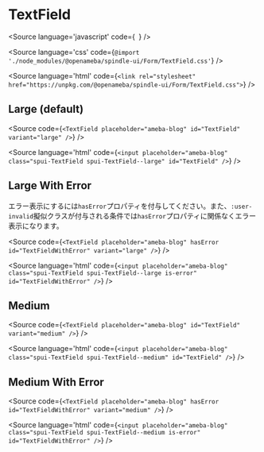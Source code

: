
# TextField

<Meta title="Form/TextField" component={TextField} />

<Source
  language='javascript'
  code={`
  `}
/>

<Source
  language='css'
  code={`@import './node_modules/@openameba/spindle-ui/Form/TextField.css'`}
/>

<Source
  language='html'
  code={`<link rel="stylesheet" href="https://unpkg.com/@openameba/spindle-ui/Form/TextField.css">`}
/>

## Large (default)

<Preview withSource="open">
  <Story name="Large">
    <TextField id="TextField" placeholder="ameba-blog" variant="large" {...actions('onClick', 'onChange', 'onInput', 'onFocus', 'onBlur')} />
  </Story>
</Preview>

<Source
  code={`
<TextField placeholder="ameba-blog" id="TextField" variant="large" />
  `}
/>

<Source
  language='html'
  code={`
<input placeholder="ameba-blog" class="spui-TextField spui-TextField--large" id="TextField" />
  `}
/>

## Large With Error

<Description>エラー表示にするには`hasError`プロパティを付与してください。また、`:user-invalid`擬似クラスが付与される条件では`hasError`プロパティに関係なくエラー表示になります。</Description>

<Preview withSource="open">
  <Story name="Large With Error">
    <TextField placeholder="ameba-blog" hasError id="TextFieldWithError" variant="large" {...actions('onClick', 'onChange', 'onInput', 'onFocus', 'onBlur')} />
  </Story>
</Preview>

<Source
  code={`
<TextField placeholder="ameba-blog" hasError id="TextFieldWithError" variant="large" />
  `}
/>

<Source
  language='html'
  code={`
<input placeholder="ameba-blog" class="spui-TextField spui-TextField--large is-error" id="TextFieldWithError" />
  `}
/>

## Medium

<Preview withSource="open">
  <Story name="Medium">
    <TextField placeholder="ameba-blog" id="TextField" variant="medium" {...actions('onClick', 'onChange', 'onInput', 'onFocus', 'onBlur')} />
  </Story>
</Preview>

<Source
  code={`
<TextField placeholder="ameba-blog" id="TextField" variant="medium" />
  `}
/>

<Source
  language='html'
  code={`
<input placeholder="ameba-blog" class="spui-TextField spui-TextField--medium" id="TextField" />
  `}
/>

## Medium With Error

<Preview withSource="open">
  <Story name="Medium With Error">
    <TextField placeholder="ameba-blog" hasError id="TextFieldWithError" variant="medium" {...actions('onClick', 'onChange', 'onInput', 'onFocus', 'onBlur')} />
  </Story>
</Preview>

<Source
  code={`
<TextField placeholder="ameba-blog" hasError id="TextFieldWithError" variant="medium" />
  `}
/>

<Source
  language='html'
  code={`
<input placeholder="ameba-blog" class="spui-TextField spui-TextField--medium is-error" id="TextFieldWithError" />
  `}
/>
